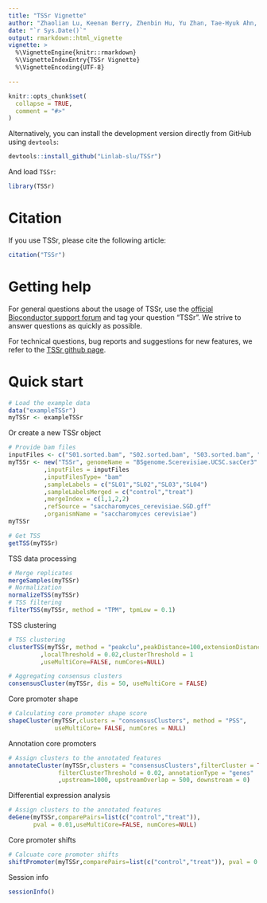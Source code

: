 ```yaml
---
title: "TSSr Vignette"
author: "Zhaolian Lu, Keenan Berry, Zhenbin Hu, Yu Zhan, Tae-Hyuk Ahn, Zhenguo Lin"
date: "`r Sys.Date()`"
output: rmarkdown::html_vignette
vignette: >
  %\VignetteEngine{knitr::rmarkdown}
  %\VignetteIndexEntry{TSSr Vignette}
  %\VignetteEncoding{UTF-8}

---
```


```r
knitr::opts_chunk$set(
  collapse = TRUE,
  comment = "#>"
)
```


Alternatively, you can install the development version directly from GitHub using `devtools`:

```r
devtools::install_github("Linlab-slu/TSSr")
```

And load `TSSr`:

```r
library(TSSr)
```

# Citation

If you use TSSr, please cite the following article:

```r
citation("TSSr")
```

# Getting help

For general questions about the usage of TSSr, use the [official Bioconductor support forum](https://support.bioconductor.org) and tag your question "TSSr". We strive to answer questions as quickly as possible.

For technical questions, bug reports and suggestions for new features, we refer to the [TSSr github page](https://github.com/Linlab-slu/TSSr/issues).

# Quick start

```r
# Load the example data
data("exampleTSSr")
myTSSr <- exampleTSSr
```

Or create a new TSSr object

```r
# Provide bam files
inputFiles <- c("S01.sorted.bam", "S02.sorted.bam", "S03.sorted.bam", "S04.sorted.bam")
myTSSr <- new("TSSr", genomeName = "BSgenome.Scerevisiae.UCSC.sacCer3"
          ,inputFiles = inputFiles
          ,inputFilesType= "bam"
          ,sampleLabels = c("SL01","SL02","SL03","SL04")
          ,sampleLabelsMerged = c("control","treat")
          ,mergeIndex = c(1,1,2,2)
          ,refSource = "saccharomyces_cerevisiae.SGD.gff"
          ,organismName = "saccharomyces cerevisiae")
myTSSr
```

```r
# Get TSS
getTSS(myTSSr)
```

TSS data processing

```r
# Merge replicates
mergeSamples(myTSSr)
# Normalization
normalizeTSS(myTSSr)
# TSS filtering
filterTSS(myTSSr, method = "TPM", tpmLow = 0.1)
```

TSS clustering

```r
# TSS clustering 
clusterTSS(myTSSr, method = "peakclu",peakDistance=100,extensionDistance=30
         ,localThreshold = 0.02,clusterThreshold = 1
         ,useMultiCore=FALSE, numCores=NULL)

# Aggregating consensus clusters
consensusCluster(myTSSr, dis = 50, useMultiCore = FALSE)
```

Core promoter shape

```r
# Calculating core promoter shape score
shapeCluster(myTSSr,clusters = "consensusClusters", method = "PSS",
             useMultiCore= FALSE, numCores = NULL)
```

Annotation core promoters

```r
# Assign clusters to the annotated features
annotateCluster(myTSSr,clusters = "consensusClusters",filterCluster = TRUE,
              filterClusterThreshold = 0.02, annotationType = "genes"
              ,upstream=1000, upstreamOverlap = 500, downstream = 0)
```

Differential expression analysis

```r
# Assign clusters to the annotated features
deGene(myTSSr,comparePairs=list(c("control","treat")), 
       pval = 0.01,useMultiCore=FALSE, numCores=NULL)
```

Core promoter shifts

```r
# Calcuate core promoter shifts
shiftPromoter(myTSSr,comparePairs=list(c("control","treat")), pval = 0.01)
```

Session info

```r
sessionInfo()
```



